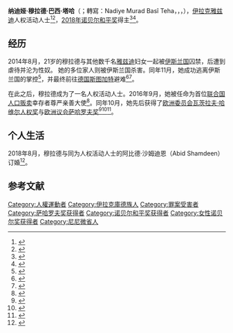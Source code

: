 {{expand|time=2018-10-05T10:29:34+00:00}}
{{noteTA
|1=zh-hans:纳迪娅;zh-hant:納迪婭;zh-tw:娜迪雅;
}}
{{Infobox person
| name = 纳迪娅·穆拉德 {{nobel icon|2018年諾貝爾和平獎}}<br/>Nadia Murad 
| image =Nadia Murad in Washington - 2018 (42733243785) (cropped).jpg
| alt = 
| caption =纳迪娅·穆拉德，2018年
| birth_name = Nadia Murad Basee Taha
| birth_date = {{birth date and age|1993|3|10}}
| birth_place = {{IRQ}}[[尼尼微省|尼尼微省]]{{link-en|科佐 (伊拉克)|Kojo|科佐}}
| residence = {{GER}}<ref>{{cite web|url=http://www.theguardian.com/world/live/2018/oct/05/nobel-peace-prize-2018-live-updates|title=Nobel peace prize 2018 won by Denis Mukwege and Nadia Murad - as it happened|first1=Haroon|last1=Siddique|first2=Ruth|last2=Maclean|date=2018-10-05|publisher=|via=www.theguardian.com|access-date=2018-10-06|archive-date=2021-03-03|archive-url=https://web.archive.org/web/20210303094405/https://www.theguardian.com/world/live/2018/oct/05/nobel-peace-prize-2018-live-updates|dead-url=no}}</ref>
| citizenship         = {{IRQ}}<ref>{{cite web|url=https://www.thenational.ae/world/mena/who-is-the-nobel-peace-prize-2018-winner-nadia-murad-1.777517|title=Who is the Nobel Peace Prize 2018 winner Nadia Murad?|publisher=|access-date=2018-10-06|archive-date=2019-04-06|archive-url=https://web.archive.org/web/20190406100116/https://www.thenational.ae/world/mena/who-is-the-nobel-peace-prize-2018-winner-nadia-murad-1.777517|dead-url=no}}</ref>
| other_names = 
| religion = [[雅兹迪|雅兹迪]]
| spouse = 
| occupation =  人权活动人士
| years_active = 2014年至今
| known_for = 
}}
'''纳迪娅·穆拉德·巴西·塔哈'''（{{lang-ku|نادیە موراد باسی تەھا}}；轉寫：Nadiye Murad Basî Teha，{{lang-ar|نادية مراد باسي طه}}，{{lang-en|Nadia Murad Basee Taha}}，{{bd|1993年|3月10日|||catIdx=Murad, Nadia}}），[[伊拉克|伊拉克]][[雅兹迪|雅兹迪]]人权活动人士<ref name="وكالة سكاي برس">{{cite news|title=نادية مراد حكاية ضحية ام خطة مخفية|url=http://www.skypressiq.net/10925-نادية%20مراد%20حكاية%20ضحية%20ام%20خطة%20مخفية.html|work=وكالة سكاي برس|date=2015-12-29|accessdate=2022-03-02|archive-date=2018-12-26|archive-url=https://web.archive.org/web/20181226090918/http://www.skypressiq.net/10925-%D9%86%D8%A7%D8%AF%D9%8A%D8%A9%20%D9%85%D8%B1%D8%A7%D8%AF%20%D8%AD%D9%83%D8%A7%D9%8A%D8%A9%20%D8%B6%D8%AD%D9%8A%D8%A9%20%D8%A7%D9%85%20%D8%AE%D8%B7%D8%A9%20%D9%85%D8%AE%D9%81%D9%8A%D8%A9.html|dead-url=no}}</ref><ref name=Yazda-Statement-2016>{{cite web|last1=Khudida|first1=Ahmed|url=http://www.yazda.org/a-statement-by-nadia-murad-and-yazdas-communication-team-on-nadia-and-yazda-visit-to-australia/|title=A Statement by Nadia Murad and Yazda`s Communication Team on Nadia and Yazda Visit to Australia|work=Yazda: A Global Yazidi Organization|date=2016-08-18|access-date=2016-09-17|archive-url=https://web.archive.org/web/20160918013801/http://www.yazda.org/a-statement-by-nadia-murad-and-yazdas-communication-team-on-nadia-and-yazda-visit-to-australia/|archive-date=2016-09-18|dead-url=yes}}</ref>，[[2018年诺贝尔和平奖|2018年诺贝尔和平奖]]得主<ref name=Ekurd-Nobel-IraqNomination-2016>{{cite news|last1=Editorial Staff in Yazidis|title=Iraq nominates Islamic State Yazidi victim Nadia Murad for Nobel prize|url=http://ekurd.net/yazidi-nadia-murad-nobel-prize-2016-01-06|accessdate=2016-09-22|work=Ekurd Daily|date=2016-01-06|location=Baghdad|archive-date=2018-12-26|archive-url=https://web.archive.org/web/20181226090950/https://ekurd.net/yazidi-nadia-murad-nobel-prize-2016-01-06|dead-url=no}}</ref><ref name=IntlBusinessTimes-NobelPeacePrize-2016>{{cite news|url=http://www.ibtimes.co.uk/yazidi-woman-nadia-murad-former-isis-sex-slave-could-win-next-nobel-peace-prize-1536877|title=Yazidi woman Nadia Murad: Former Isis sex slave could win next Nobel Peace Prize|last1=Mogul|first1=Priyanka|work=International Business Times|date=2016-01-08|access-date=2016-09-17|archive-date=2018-12-26|archive-url=https://web.archive.org/web/20181226090947/https://www.ibtimes.co.uk/yazidi-woman-nadia-murad-former-isis-sex-slave-could-win-next-nobel-peace-prize-1536877|dead-url=no}}</ref>。

==经历==
2014年8月，21岁的穆拉德与其他数千名[[雅兹迪|雅兹迪]]妇女一起被[[伊斯兰国|伊斯兰国]]囚禁，后遭到虐待并沦为性奴。 她的多位家人则被伊斯兰国杀害。同年11月，她成功逃离伊斯兰国的掌控<ref name=NationalViews-2016>{{cite news|title=Everything about Nadia Murad – The Yazidi Woman Who Escaped ISIS Slavery!|work=NationalViews|url=http://nationalviews.com/nadia-murad-facts-biography-history-yazidi-women-isis-sex-slavery|date=2016-09-16|accessdate=2016-10-31|archive-date=2020-10-01|archive-url=https://web.archive.org/web/20201001180445/https://nationalviews.com/nadia-murad-facts-biography-history-yazidi-women-isis-sex-slavery|dead-url=no}}</ref>，并最终前往[[德国|德国]][[斯图加特|斯图加特]]避难<ref name=Time-Escaped-2015>{{cite news|last1=Alter|first1=Charlotte|title=Yezidi Girl Who Escaped Isis Sex Slavery: Please Help Us|url=http://time.com/4152127/isis-yezidi-woman-slavery-united-nations/|accessdate=2016-09-19|work=Time|date=2015-12-20|archive-date=2018-12-26|archive-url=https://web.archive.org/web/20181226090913/http://time.com/4152127/isis-yezidi-woman-slavery-united-nations/|dead-url=no}}</ref><ref name=Vice-Broadly-2016>{{cite news|last1=Whyte|first1=Lara|title='Every Part of Me Changed in Their Hands': A Former ISIS Sex Slave Speaks Out|url=https://broadly.vice.com/en_us/article/every-part-of-me-changed-in-their-hands-former-isis-sex-slave-nadia-murad-speaks-out|accessdate=2016-09-19|work=Broadly|publisher=Vice|date=2016-02-18|archive-date=2016-08-04|archive-url=https://web.archive.org/web/20160804120000/https://broadly.vice.com/en_us/article/every-part-of-me-changed-in-their-hands-former-isis-sex-slave-nadia-murad-speaks-out|dead-url=no}}</ref>。

在此之后，穆拉德成为了一名人权活动人士。2016年9月，她被任命为首位[[联合国|联合国]][[人口贩卖|人口贩卖]]幸存者尊严亲善大使<ref name=UNODC-GoodwillAmbassador-PostEvent-2016>{{cite web|url=https://www.unodc.org/unodc/en/frontpage/2016/September/human-trafficking-survivor-nadia-murad-named-unodc-goodwill-ambassador.html?ref=fs1|title=Human trafficking survivor Nadia Murad named UNODC Goodwill Ambassador|last1=del Campo|first1=Carlos Gomez|website=United Nations Office on Drugs and Crime (UNODC)|access-date=2016-09-17|date=2016-09-16|archive-date=2016-09-18|archive-url=https://web.archive.org/web/20160918011448/https://www.unodc.org/unodc/en/frontpage/2016/September/human-trafficking-survivor-nadia-murad-named-unodc-goodwill-ambassador.html?ref=fs1|dead-url=no}}</ref>。同年10月，她先后获得了[[欧洲委员会|欧洲委员会]][[瓦茨拉夫·哈维尔人权奖|瓦茨拉夫·哈维尔人权奖]]与[[欧洲议会|欧洲议会]][[萨哈罗夫奖|萨哈罗夫奖]]<ref name=Sakharov-BeatrizBecerra-2016>{{cite news|title=Why I am nominating Nadia Murad for Sakharov Prize|url=http://beatrizbecerra.eu/2016/09/12/why-i-am-nominating-nadia-murad-for-sakharov-prize/|accessdate=2016-10-08|work=Beatriz Becerra|date=2016-09-12|archive-date=2018-12-26|archive-url=https://web.archive.org/web/20181226090958/https://beatrizbecerra.eu/2016/09/12/why-i-am-nominating-nadia-murad-for-sakharov-prize/|dead-url=no}}</ref><ref name=EurActiv-Sakharov-2016>{{cite news|last1=Becerra Basterrechea|first1=Beatriz|title=Yazidi genocide victims deserve European Parliament prize|url=https://www.euractiv.com/section/global-europe/opinion/yazidi-genocide-victims-deserve-european-parliament-prize/|accessdate=2016-10-08|work=[[EurActiv|EurActiv]]|date=2016-07-20|archive-date=2018-12-26|archive-url=https://web.archive.org/web/20181226090923/https://www.euractiv.com/section/global-europe/opinion/yazidi-genocide-victims-deserve-european-parliament-prize/|dead-url=no}}</ref><ref name=Sakharov-Reuters-2016>{{cite news|title=EU Parliament awards Sakharov prize to Yazidi women|url=http://www.reuters.com/article/us-eu-prize-idUSKCN12R14X?il=0|date=2016-10-27|accessdate=2016-10-31|archive-date=2021-02-01|archive-url=https://web.archive.org/web/20210201213650/https://www.reuters.com/article/us-eu-prize-idUSKCN12R14X?il=0|dead-url=no}}</ref>。

==个人生活 ==
2018年8月，穆拉德与同为人权活动人士的阿比德·沙姆迪恩（Abid Shamdeen）订婚<ref>{{Cite newspaper|url=https://www.bbc.com/news/world-middle-east-45245173|title=Yazidi Islamic State survivor gets engaged|journal=BBC News|date=2018-08-20|accessdate=2018-10-11|archive-date=2019-04-11|archive-url=https://web.archive.org/web/20190411041228/https://www.bbc.com/news/world-middle-east-45245173|dead-url=no}}</ref>。

== 参考文献 ==
{{reflist|2}}

{{诺贝尔和平奖获得者}}
{{2018年诺贝尔奖获得者}}
{{薩哈羅夫獎獲得者}}

{{Authority control}}
{{DEFAULTSORT:Murad, Nadia}}
[[Category:人權運動者|Category:人權運動者]]
[[Category:伊拉克庫德族人|Category:伊拉克庫德族人]]
[[Category:罪案受害者|Category:罪案受害者]]
[[Category:萨哈罗夫奖获得者|Category:萨哈罗夫奖获得者]]
[[Category:诺贝尔和平奖获得者|Category:诺贝尔和平奖获得者]]
[[Category:女性诺贝尔奖获得者|Category:女性诺贝尔奖获得者]]
[[Category:尼尼微省人|Category:尼尼微省人]]